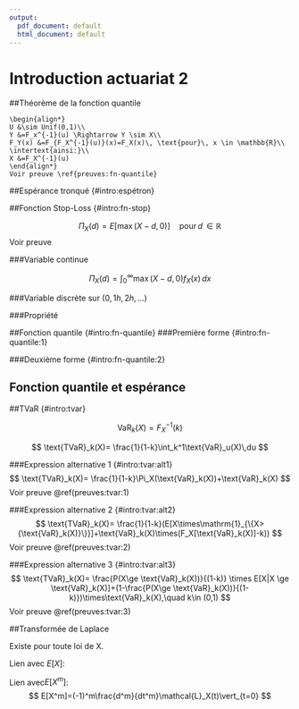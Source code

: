 ```yaml
---
output:
  pdf_document: default
  html_document: default
---
```

# Introduction actuariat 2

##Théorème de la fonction quantile
```theorem
\begin{align*}
U &\sim Unif(0,1)\\
Y &=F_x^{-1}(u) \Rightarrow Y \sim X\\
F_Y(x) &=F_{F_X^{-1}(u)}(x)=F_X(x)\, \text{pour}\, x \in \mathbb{R}\\
\intertext{ainsi:}\\
X &=F_X^{-1}(u)
\end{align*}
Voir preuve \ref{preuves:fn-quantile}
```

##Espérance tronqué {#intro:espétron}

\begin{gather*}
\begin{align*}
E[X \times \mathrm{1}_{ \{ X \ge x \} }]& =\int_{-\infty}^\infty y \times \mathrm{1}_{ \{ y \ge x\}}f_X(y)\, dy \notag \\ 
& =\int_{-\infty}^x 0\times f_X(y) dy + \int_x^\infty y f_X(y)\,dy \notag \\
& =\int_x^\infty y f_X(y)\,dy 
\end{align*}
\end{gather*}





##Fonction Stop-Loss {#intro:fn-stop}

$$
    \Pi_X(d) = E[\max(X-d,0)]\quad\text{pour}\,d \,\in \mathbb{R}
$$
Voir preuve \ref{preuves:fn-stop}

###Variable continue

$$
    \Pi_X(d) = \int_0^\infty \max(X-d, 0)f_X(x)\,dx
$$


###Variable discrète sur $({0,1h,2h,\dots})$

\begin{gather*}
\begin{align*}
f_X(kh) =& P(X-kh),\, k\in \mathrm{N},\, h > 0,\, d =k_0 h\\
\Pi_X(k_0 h) =& E[\max(X-k_0 h, 0)]
=&\sum_{k=0}^\infty \max(kh-k_0 h, 0) P(X=kh)
=&\sum_{k_0=k+1}^\infty (kh-k_0 h) P(X=kh)
\end{align*}
\end{gather*}


###Propriété

\begin{gather*}
\begin{align*}
    \Pi_X(0) =& \lim_{d \to 0} \Pi_X(d)\\
     =& \lim_{d \to 0} E[\max(X-d, 0)]\\
     =& E[X] \\
\end{align*}
\end{gather*}

##Fonction quantile {#intro:fn-quantile}
###Première forme {#intro:fn-quantile:1}
\begin{gather*}
\begin{align*}
\int_k^1 F_X^{-1}(u)\,du& =\int_k^1 [F_X^{-1}(u)-F_X^{-1}(k)+F_X^{-1}(k)]\,du\\
& =\int_k^1(F_X^{-1}(u)-F_X^{-1}(k))\,du + F_X^{-1}(k)\int_k^1 (1)\,du\\
& =\int_0^1\max(F_X^{-1}(u)-F_X^{-1}(k),\, 0)\, du + F_X^{-1}(k)(1-k)\\
& = E[\max(F_X^{-1}(u)-F_X^{-1}(k),\, 0)]+(1-k)F_X^{-1}(k)\\
& = E[\max(X-F_X^{-1}(k),\, 0)]+(1-k)F_X^{-1}(k)
\end{align*}
\end{gather*}

###Deuxième forme {#intro:fn-quantile:2}
\begin{gather*}
\begin{align*}
\int_k^1 F_X^{-1}(u)\, du& =\Pi_X(F_X^{-1}(k))+(1-k)F_X^{-1}(k)\\
\text{En remplaçant $\Pi_X(F_X^{-1}(k))$ par}\; \ref{preuves:fn-stop}\;\text{on obtient:}\\
& =E[X \times \mathrm{1}_{\{X > F_X^{-1}(k)\}}]-F_X^{-1}(k)\bar{F}_X(F_X^{-1}(k))+(1-k)F_X^{-1}(k)\\
& =E[X \times \mathrm{1}_{\{X > F_X^{-1}(k)\}}]+F_X^{-1}(k)(F_X(F_X^{-1}(k))-k)
\end{align*}
\end{gather*}

## Fonction quantile et espérance {#fn-et-Ex}


\begin{gather*}
\int_0^1 F_X^{-1}(u)\,du =E[F_X^{-1}(x)]\\
\int_0^1 F_X^{-1} (u)(1)\,du = E[X]\\
\intertext{Généralisation:}\\
\int_0^1 \phi(F_X^{-1}(u))\,du =E[\phi(F_X^{-1}(u))] =E[\phi(X)]
\end{gather*}

##TVaR {#intro:tvar}

$$
\text{VaR}_k(X)= F_X^{-1}(k)
$$

$$
\text{TVaR}_k(X)= \frac{1}{1-k}\int_k^1\text{VaR}_u(X)\,du
$$

###Expression alternative 1 {#intro:tvar:alt1}
$$
\text{TVaR}_k(X)= \frac{1}{1-k}\Pi_X(\text{VaR}_k(X))+\text{VaR}_k(X)
$$
Voir preuve \@ref(preuves:tvar:1)

###Expression alternative 2 {#intro:tvar:alt2}
$$
\text{TVaR}_k(X)= \frac{1}{1-k}(E[X\times\mathrm{1}_{\{X>{\text{VaR}_k(X)}\}}]+\text{VaR}_k(X)\times(F_X[\text{VaR}_k(X)]-k))
$$
Voir preuve \@ref(preuves:tvar:2)

###Expression alternative 3 {#intro:tvar:alt3}
$$
\text{TVaR}_k(X)= \frac{P(X\ge \text{VaR}_k(X))}{(1-k)} \times E[X|X \ge \text{VaR}_k(X)]+(1-\frac{P(X\ge \text{VaR}_k(X))}{(1-k)})\times\text{VaR}_k(X),\quad k\in (0,1)
$$
Voir preuve \@ref(preuves:tvar:3)

##Transformée de Laplace

Existe pour toute loi de X.   

Lien avec $E[X]$: 
\begin{align*}
\text{V.A. X positive tel que}\; E[X]<\infty& \\ 
(-1)\frac{d}{dt}\mathcal{L}_X(t)\vert_{t=0}& =(-1)\frac{d}{dt}E[e^{-tX}]\vert_{t=0}\\
& =(-1)E[\frac{d}{dt}e^{-tX}]\vert_{t=0}\\
& =(-1)E[-Xe^{-tX}]\vert_{t=0}\\
& =(-1)E[-X] = E[X]
\end{align*}  

Lien avec$E[X^m]$:
$$
E[X^m]=(-1)^m\frac{d^m}{dt^m}\mathcal{L}_X(t)\vert_{t=0}
$$




